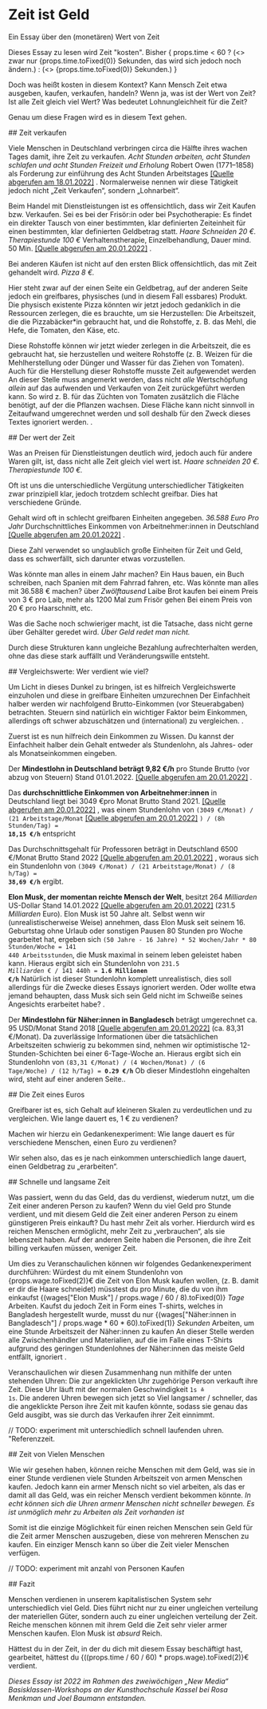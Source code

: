 
# Zeit ist Geld

<p className="subtitle">Ein Essay über den (monetären) Wert von Zeit</p>

<section>
  Dieses Essay zu lesen wird Zeit "kosten". Bisher {
  props.time < 60
    ? (<> zwar nur {props.time.toFixed(0)} Sekunden, das wird sich jedoch noch ändern.</>)
    : (<> {props.time.toFixed(0)} Sekunden.</>)
}

  Doch was heißt kosten in diesem Kontext? Kann Mensch Zeit etwa ausgeben, kaufen,
  verkaufen, handeln? Wenn ja, was ist der Wert von Zeit? Ist alle Zeit gleich viel Wert?
  Was bedeutet Lohnungleichheit für die Zeit?

  Genau um diese Fragen wird es in diesem Text gehen.
</section>

<section>
  ## Zeit verkaufen

  Viele Menschen in Deutschland verbringen circa die Hälfte ihres wachen Tages damit, ihre
  Zeit zu verkaufen. _Acht Stunden arbeiten, acht Stunden schlafen und acht Stunden Freizeit und
  Erholung_
  <SideNote>Robert Owen (1771–1858) als Forderung zur einführung des Acht Stunden Arbeitstages
    [[Quelle abgerufen am 18.01.2022]](https://de.wikipedia.org/w/index.php?title=Achtstundentag&oldid=218006239)
  </SideNote>.
  Normalerweise nennen wir diese Tätigkeit jedoch nicht „Zeit Verkaufen“, sondern „Lohnarbeit“.

  Beim Handel mit Dienstleistungen ist es offensichtlich, dass wir Zeit Kaufen bzw. Verkaufen.
  Sei es bei der Frisör:in oder bei Psychotherapie: Es findet ein direkter Tausch von einer bestimmten, klar
  definierten Zeiteinheit für einen bestimmten, klar definierten Geldbetrag statt. *Haare Schneiden 20 €.
  Therapiestunde 100 €*
  <SideNote>Verhaltenstherapie, Einzelbehandlung, Dauer mind. 50 Min.
    [[Quelle abgerufen am 20.01.2022]](https://www.bptk.de/wp-content/uploads/2020/04/GOP-Infotabelle_Stand-2020.pdf)
  </SideNote>.

  Bei anderen Käufen ist nicht auf den ersten Blick offensichtlich, das mit Zeit gehandelt
  wird. *Pizza 8 €.*

  Hier steht zwar auf der einen Seite ein Geldbetrag, auf der anderen Seite
  jedoch ein greifbares, physisches (und in diesem Fall essbares) Produkt.
  Die physisch existente Pizza könnten wir jetzt jedoch gedanklich in die Ressourcen zerlegen, die es brauchte, um sie
  Herzustellen:
  Die Arbeitszeit, die die Pizzabäcker*in gebraucht hat, und die Rohstoffe, z. B. das Mehl, die Hefe, die Tomaten, den
  Käse, etc.

  Diese Rohstoffe können wir jetzt wieder zerlegen in die Arbeitszeit, die es gebraucht
  hat, sie herzustellen und weitere Rohstoffe (z. B. Weizen für die Mehlherstellung oder Dünger und
  Wasser für das Ziehen von Tomaten). Auch für die Herstellung dieser Rohstoffe musste Zeit aufgewendet
  werden
  <SideNote>An dieser Stelle muss angemerkt werden, dass nicht _alle_ Wertschöpfung _allein_ auf das
    aufwenden und Verkaufen von Zeit zurückgeführt werden kann. So wird z. B. für das Züchten von
    Tomaten zusätzlich die Fläche benötigt, auf der die Pflanzen wachsen. Diese Fläche kann nicht sinnvoll in
    Zeitaufwand
    umgerechnet werden und soll deshalb für den Zweck dieses Textes ignoriert werden.
  </SideNote>.
</section>

<section>
  ## Der wert der Zeit

  Was an Preisen für Dienstleistungen deutlich wird, jedoch auch für andere Waren gilt, ist, dass nicht alle Zeit gleich
  viel wert ist.
  _Haare schneiden 20 €. Therapiestunde 100 €._

  Oft ist uns die unterschiedliche Vergütung unterschiedlicher Tätigkeiten zwar prinzipiell klar, jedoch trotzdem
  schlecht greifbar. Dies hat verschiedene Gründe.

  Gehalt wird oft in schlecht greifbaren Einheiten angegeben.
  *36.588 Euro Pro Jahr*
  <SideNote>Durchschnittliches Einkommen von Arbeitnehmer:innen in Deutschland
    [[Quelle abgerufen am 20.01.2022]](https://www.dgb.de/themen/++co++6ca263de-fb0e-11e9-bdcf-52540088cada#wiehoch2021)
  </SideNote>.

  Diese Zahl verwendet so unglaublich große Einheiten für Zeit und Geld, dass es schwerfällt, sich darunter etwas
  vorzustellen.

  Was könnte man alles in einem Jahr machen? Ein Haus bauen, ein Buch schreiben, nach Spanien mit dem Fahrrad fahren,
  etc.
  Was könnte man alles mit 36.588 € machen? über *Zwölftausend* Laibe Brot kaufen
  <SideNote>bei einem Preis von 3 € pro Laib</SideNote>,
  mehr als 1200 Mal zum Frisör gehen
  <SideNote>Bei einem Preis von 20 € pro Haarschnitt</SideNote>, etc.

  Was die Sache noch schwieriger macht, ist die Tatsache, dass nicht gerne über Gehälter geredet wird.
  *Über Geld redet man nicht.*

  Durch diese Strukturen kann ungleiche Bezahlung aufrechterhalten werden, ohne das diese stark auffällt und
  Veränderungswille entsteht.
</section>

<section>
  ## Vergleichswerte: Wer verdient wie viel?

  Um Licht in dieses Dunkel zu bringen, ist es hilfreich Vergleichswerte einzuholen und diese in greifbare
  Einheiten umzurechnen
  <SideNote>Der Einfachheit halber werden wir nachfolgend Brutto-Einkommen (vor Steuerabgaben) betrachten.
    Steuern sind natürlich ein wichtiger Faktor beim Einkommen, allerdings oft schwer abzuschätzen und (international)
    zu
    vergleichen.
  </SideNote>.

  Zuerst ist es nun hilfreich dein Einkommen zu Wissen. Du kannst der Einfachheit halber dein Gehalt entweder
  als Stundenlohn, als Jahres- oder als Monatseinkommen eingeben.

  <WageEntry wage={props.wage} setWage={props.setWage} />

  Der **Mindestlohn in Deutschland beträgt 9,82 €/h** pro Stunde Brutto (vor abzug von Steuern)
  <SideNote>Stand 01.01.2022.
    [[Quelle abgerufen am 20.01.2022]](https://www.dgb.de/themen/++co++6ca263de-fb0e-11e9-bdcf-52540088cada#wiehoch2021)
  </SideNote>.

  Das **durchschnittliche Einkommen von Arbeitnehmer:innen** in Deutschland liegt bei 3049 €pro Monat Brutto
  <SideNote>Stand 2021.
    [[Quelle abgerufen am 20.01.2022]](https://www.dgb.de/themen/++co++37f4eb9a-5bc3-11eb-ac48-001a4a160123)
  </SideNote>,
  was einem Stundenlohn von
  <code>(3049 €/Monat) / (21 Arbeitstage/Monat</code>
  <SideNote>[[Quelle abgerufen am 20.01.2022]](https://www.arbeitsrechte.de/arbeitstage-pro-monat/)</SideNote>
  <code>) / (8h Stunden/Tag) = **18,15 €/h**</code> entspricht

  Das Durchschnittsgehalt für Professoren beträgt in Deutschland 6500 €/Monat Brutto
  <SideNote>Stand 2022
    [[Quelle abgerufen am 20.01.2022]](https://www.academics.de/ratgeber/gehalt-professor-was-verdient-ein-professor)
  </SideNote>,
  woraus sich ein Stundenlohn von
  <code>(3049 €/Monat) / (21 Arbeitstage/Monat) / (8 h/Tag) = **38,69 €/h**</code> ergibt.

  **Elon Musk, der momentan reichte Mensch der Welt**, besitzt 264 *Milliarden* US-Dollar
  <SideNote>Stand 14.01.2022
    [[Quelle abgerufen am
    20.01.2022]](https://de.statista.com/statistik/daten/studie/181482/umfrage/liste-der-top-25-milliardaere-weltweit/)
  </SideNote> (231.5 *Milliarden* Euro).
  Elon Musk ist 50 Jahre alt. Selbst wenn wir (unrealistischerweise Weise) annehmen, dass Elon Musk seit seinem 16.
  Geburtstag ohne Urlaub oder sonstigen Pausen 80 Stunden pro Woche gearbeitet hat, ergeben sich
  <code>(50 Jahre - 16 Jahre) * 52 Wochen/Jahr * 80 Stunden/Woche = 141 440 Arbeitsstunden</code>,
  die Musk maximal in seinem leben geleistet haben kann. Hieraus ergibt sich ein Stundenlohn von
  <code>231.5 *Milliarden* € / 141 440h = **1.6 Millionen €/h**</code>
  <SideNote> Natürlich ist dieser Stundenlohn komplett unrealistisch, dies soll allerdings für die Zwecke
    dieses Essays ignoriert werden. Oder wollte etwa jemand behaupten, dass Musk sich sein Geld nicht
    im Schweiße seines Angesichts erarbeitet habe?
  </SideNote>.

  Der **Mindestlohn für Näher:innen in Bangladesch** beträgt umgerechnet ca. 95 USD/Monat
  <SideNote>Stand 2018
    [[Quelle abgerufen am 20.01.2022]](https://fashionunited.ch/nachrichten/business/bangladesch-mindestlohn-fuer-bekleidungsarbeiter-wird-auf-95-us-dollar-erhoeht/2018091715842)
  </SideNote> (ca. 83,31 €/Monat).
  Da zuverlässige Informationen über die tatsächlichen Arbeitszeiten schwierig zu bekommen sind, nehmen wir
  optimistische 12-Stunden-Schichten bei einer 6-Tage-Woche an. Hieraus ergibt sich ein Stundenlohn von
  <code>(83,31 €/Monat) / (4 Wochen/Monat) / (6 Tage/Woche) / (12 h/Tag) = **0.29 €/h**</code>
  <SideNote>Ob dieser Mindestlohn eingehalten wird, steht auf einer anderen Seite.</SideNote>.

</section>
<section>
  ## Die Zeit eines Euros

  Greifbarer ist es, sich Gehalt auf kleineren Skalen zu verdeutlichen und zu vergleichen. Wie lange dauert es, 1 € zu
  verdienen?

  Machen wir hierzu ein Gedankenexperiment: Wie lange dauert es für verschiedene Menschen, einen Euro zu verdienen?
  <EarnProgress
    wage={props.wage}
    target={1}
  />

  Wir sehen also, das es je nach einkommen unterschiedlich lange dauert, einen Geldbetrag zu „erarbeiten“.

</section>

<section>
  ## Schnelle und langsame Zeit

  Was passiert, wenn du das Geld, das du verdienst, wiederum nutzt, um die Zeit einer anderen Person zu kaufen?
  Wenn du viel Geld pro Stunde verdient, und mit diesem Geld die Zeit einer anderen Person
  zu einem günstigeren Preis einkauft? Du hast mehr Zeit als vorher.
  Hierdurch wird es reichen Menschen ermöglicht, mehr Zeit zu „verbrauchen“, als sie lebenszeit haben.
  Auf der anderen Seite haben die Personen, die ihre Zeit billing verkaufen müssen, weniger Zeit.

  Um dies zu Veranschaulichen können wir folgendes Gedankenexperiment durchführen:
  Würdest du mit einem Stundenlohn von {props.wage.toFixed(2)}€ die Zeit von Elon Musk kaufen wollen, (z. B. damit er
  dir
  die Haare
  schneidet)
  müsstest du pro Minute, die du von ihm einkaufst {(wages["Elon Musk"] / props.wage / 60 / 8).toFixed(0)} *Tage*
  Arbeiten. Kaufst du jedoch Zeit in Form eines T-shirts, welches
  in Bangladesh hergestellt wurde, musst du
  nur {(wages["Näher:innen in Bangladesch"] / props.wage * 60 * 60).toFixed(1)} *Sekunden* Arbeiten, um eine Stunde
  Arbeitszeit der Näher:innen zu kaufen
  <SideNote>An dieser Stelle werden alle Zwischenhändler und Materialien,
    auf die im Falle eines T-Shirts aufgrund des geringen Stundenlohnes der Näher:innen das meiste Geld entfällt, ignoriert
  </SideNote>.

  Veranschaulichen wir diesen Zusammenhang nun mithilfe der unten stehenden Uhren:
  Die zur angeklickten Uhr zugehörige Person verkauft ihre Zeit. Diese Uhr läuft
  mit der normalen Geschwindigkeit <code>1s ≙ 1s</code>. Die anderen Uhren bewegen
  sich jetzt so Viel langsamer / schneller, das die angeklickte Person ihre Zeit mit kaufen könnte,
  sodass sie genau das Geld ausgibt, was sie durch das Verkaufen ihrer Zeit einnimmt.

  // TODO: experiment mit unterschiedlich schnell laufenden uhren. "Referenzzeit.

</section>

<section>
  ## Zeit von Vielen Menschen

  Wie wir gesehen haben, können reiche Menschen mit dem Geld, was sie in einer Stunde verdienen viele Stunden
  Arbeitszeit
  von armen Menschen kaufen.
  Jedoch kann ein armer Mensch nicht so viel arbeiten, als das er damit all das Geld, was ein reicher Mensch verdient
  bekommen könnte.
  *In echt können sich die Uhren armenr Menschen nicht schneller bewegen. Es ist unmöglich mehr zu Arbeiten als Zeit
  vorhanden ist*

  Somit ist die einzige Möglichkeit für einen reichen Menschen sein Geld für die Zeit armer Menschen auszugeben, diese
  von mehreren Menschen zu kaufen. Ein einziger Mensch kann so über die Zeit vieler Menschen verfügen.

  // TODO: experiment mit anzahl von Personen Kaufen

</section>

<section>
  ## Fazit

  Menschen verdienen in unserem kapitalistischen System sehr unterschiedlich viel Geld. Dies führt nicht nur zu einer
  ungleichen verteilung der materiellen Güter, sondern auch zu einer ungleichen verteilung
  der Zeit. Reiche menschen können mit ihrem Geld die Zeit sehr vieler armer Menschen kaufen. Elon Musk ist *absurd*
  Reich.

  Hättest du in der Zeit, in der du dich mit diesem Essay beschäftigt hast, gearbeitet, hättest
  du {((props.time / 60 / 60) * props.wage).toFixed(2)}€ verdient.

  *Dieses Essay ist 2022 im Rahmen des zweiwöchigen „New Media“ Basisklassen-Workshops an der Kunsthochschule Kassel
  bei Rosa Menkman und Joel Baumann entstanden.*
</section>